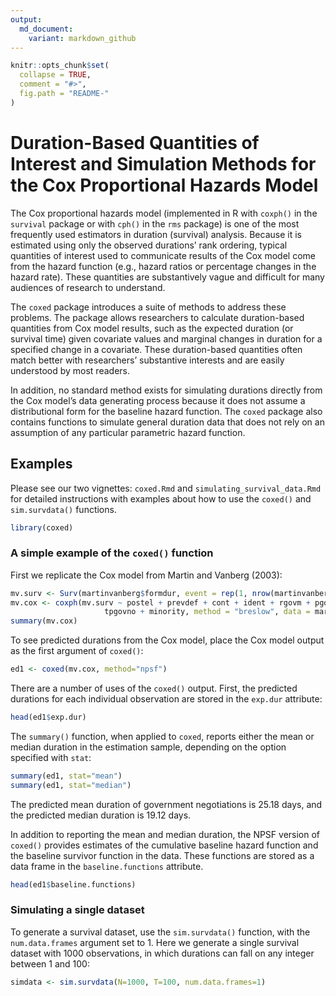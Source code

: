 ```yaml
---
output:
  md_document:
    variant: markdown_github
---
```


<!-- README.md is generated from README.Rmd. Please edit that file -->

```r
knitr::opts_chunk$set(
  collapse = TRUE,
  comment = "#>",
  fig.path = "README-"
)
```

# Duration-Based Quantities of Interest and Simulation Methods for the Cox Proportional Hazards Model

The Cox proportional hazards model (implemented in R with `coxph()` in the `survival` package or with `cph()` in the `rms` package) is one of the most frequently used estimators in duration (survival) analysis. Because it is estimated using only the observed durations' rank ordering, typical quantities of interest used to communicate results of the Cox model come from the hazard function (e.g., hazard ratios
or percentage changes in the hazard rate). These quantities are substantively vague and difficult for many audiences of research to understand. 

The `coxed` package introduces a suite of methods to address these problems. The package allows researchers to calculate duration-based quantities from Cox model results, such as the expected duration (or survival time) given covariate values and marginal changes in duration for a specified change in a covariate. These duration-based quantities often match better with researchers' substantive interests and are
easily understood by most readers.

In addition, no standard method exists for simulating durations directly from the Cox model's data generating process because it does not assume a distributional form for the baseline hazard function. The `coxed` package also contains functions to simulate general duration data that does not rely on an assumption of any particular parametric hazard function.

## Examples
Please see our two vignettes: `coxed.Rmd` and `simulating_survival_data.Rmd` for detailed instructions with examples about how to use the `coxed()` and `sim.survdata()` functions.  
```r
library(coxed)
```

### A simple example of the `coxed()` function

First we replicate the Cox model from Martin and Vanberg (2003):
```r
mv.surv <- Surv(martinvanberg$formdur, event = rep(1, nrow(martinvanberg)))
mv.cox <- coxph(mv.surv ~ postel + prevdef + cont + ident + rgovm + pgovno + 
                     tpgovno + minority, method = "breslow", data = martinvanberg)
summary(mv.cox)
```
To see predicted durations from the Cox model, place the Cox model output as the first argument of `coxed()`:
```r
ed1 <- coxed(mv.cox, method="npsf")
```
There are a number of uses of the `coxed()` output.  First, the predicted durations for each individual observation are stored in the `exp.dur` attribute:
```r
head(ed1$exp.dur)
```
The `summary()` function, when applied to `coxed`, reports either the mean or median duration in the estimation sample, depending on the option specified with `stat`:
```r
summary(ed1, stat="mean")
summary(ed1, stat="median")
```
The predicted mean duration of government negotiations is 25.18 days, and the predicted median duration is 19.12 days.

In addition to reporting the mean and median duration, the NPSF version of `coxed()` provides estimates of the cumulative baseline hazard function and the baseline survivor function in the data. These functions are stored as a data frame in the `baseline.functions` attribute.
```r
head(ed1$baseline.functions)
```

### Simulating a single dataset
To generate a survival dataset, use the `sim.survdata()` function, with the `num.data.frames` argument set to 1. Here we generate a single survival dataset with 1000 observations, in which durations can fall on any integer between 1 and 100:
```r
simdata <- sim.survdata(N=1000, T=100, num.data.frames=1)
```


